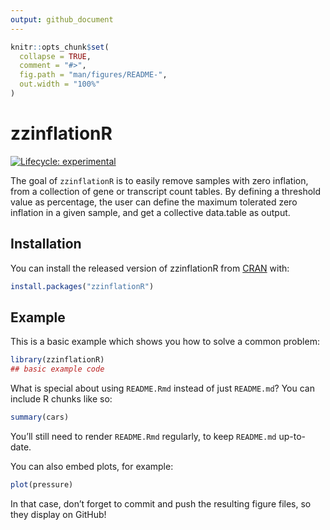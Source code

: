 ```yaml
---
output: github_document
---
```


<!-- README.md is generated from README.Rmd. Please edit that file -->

```r
knitr::opts_chunk$set(
  collapse = TRUE,
  comment = "#>",
  fig.path = "man/figures/README-",
  out.width = "100%"
)
```

# zzinflationR

<!-- badges: start -->
[![Lifecycle: experimental](https://img.shields.io/badge/lifecycle-experimental-orange.svg)](https://www.tidyverse.org/lifecycle/#experimental)
<!-- badges: end -->

The goal of `zzinflationR` is to easily remove samples with zero inflation, from a collection of gene or transcript count tables. By defining a threshold value as percentage, the user can define the maximum tolerated zero inflation in a given sample, and get a collective data.table as output.

## Installation

You can install the released version of zzinflationR from [CRAN](https://CRAN.R-project.org) with:

``` r
install.packages("zzinflationR")
```

## Example

This is a basic example which shows you how to solve a common problem:

```r
library(zzinflationR)
## basic example code
```

What is special about using `README.Rmd` instead of just `README.md`? You can include R chunks like so:

```r
summary(cars)
```

You'll still need to render `README.Rmd` regularly, to keep `README.md` up-to-date.

You can also embed plots, for example:

```r
plot(pressure)
```

In that case, don't forget to commit and push the resulting figure files, so they display on GitHub!

